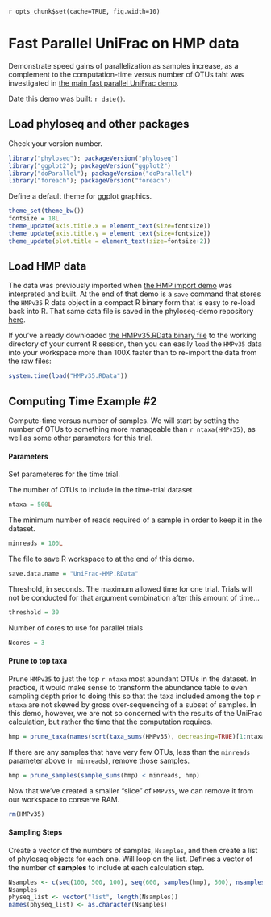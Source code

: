 `r opts_chunk$set(cache=TRUE, fig.width=10)`
<link href="http://joey711.github.com/phyloseq/markdown.css" rel="stylesheet"></link>

# Fast Parallel UniFrac on HMP data

Demonstrate speed gains of parallelization as samples increase, as a complement to the computation-time versus number of OTUs taht was investigated in [the main fast parallel UniFrac demo](unifrac).

Date this demo was built: `r date()`.

## Load phyloseq and other packages
Check your version number.
```r
library("phyloseq"); packageVersion("phyloseq")
library("ggplot2"); packageVersion("ggplot2")
library("doParallel"); packageVersion("doParallel")
library("foreach"); packageVersion("foreach")
```

Define a default theme for ggplot graphics.
```r
theme_set(theme_bw())
fontsize = 18L
theme_update(axis.title.x = element_text(size=fontsize))
theme_update(axis.title.y = element_text(size=fontsize))
theme_update(plot.title = element_text(size=fontsize+2))
```

## Load HMP data
The data was previously imported when [the HMP import demo](HMP_import_example.html) was interpreted and built. At the end of that demo is a `save` command that stores the `HMPv35` R data object in a compact R binary form that is easy to re-load back into R. That same data file is saved in the phyloseq-demo repository [here](https://raw.github.com/joey711/phyloseq-demo/gh-pages/HMPv35.RData).

If you've already downloaded [the HMPv35.RData binary file](https://raw.github.com/joey711/phyloseq-demo/gh-pages/HMPv35.RData) to the working directory of your current R session, then you can easily `load` the `HMPv35` data into your workspace more than 100X faster than to re-import the data from the raw files:
```r
system.time(load("HMPv35.RData"))
```

## Computing Time Example #2
Compute-time versus number of samples. We will start by setting the number of OTUs to something more manageable than `r ntaxa(HMPv35)`, as well as some other parameters for this trial.

#### Parameters
Set parameteres for the time trial.

The number of OTUs to include in the time-trial dataset
```r
ntaxa = 500L
```

The minimum number of reads required of a sample in order to keep it in the dataset.
```r
minreads = 100L
```

The file to save R workspace to at the end of this demo.
```r
save.data.name = "UniFrac-HMP.RData"
```
Threshold, in seconds. The maximum allowed time for one trial. Trials will not be conducted for that argument combination after this amount of time...
```r
threshold = 30
```
Number of cores to use for parallel trials
```r
Ncores = 3
```

#### Prune to top taxa

Prune `HMPv35` to just the top `r ntaxa` most abundant OTUs in the dataset. In practice, it would make sense to transform the abundance table to even sampling depth prior to doing this so that the taxa included among the top `r ntaxa` are not skewed by gross over-sequencing of a subset of samples. In this demo, however, we are not so concerned with the results of the UniFrac calculation, but rather the time that the computation requires.
```r
hmp = prune_taxa(names(sort(taxa_sums(HMPv35), decreasing=TRUE)[1:ntaxa]), HMPv35)
```

If there are any samples that have very few OTUs, less than the `minreads` parameter above (`r minreads`), remove those samples.
```r
hmp = prune_samples(sample_sums(hmp) < minreads, hmp)
```

Now that we've created a smaller "slice" of `HMPv35`, we can remove it from our workspace to conserve RAM. 
```r
rm(HMPv35)
```


#### Sampling Steps

Create a vector of the numbers of samples, `Nsamples`, and then create a list of phyloseq objects for each one. Will loop on the list. Defines a vector of the number of **samples** to include at each calculation step.
```r
Nsamples <- c(seq(100, 500, 100), seq(600, samples(hmp), 500), nsamples(hmp))
Nsamples
physeq_list <- vector("list", length(Nsamples))
names(physeq_list) <- as.character(Nsamples)
```

